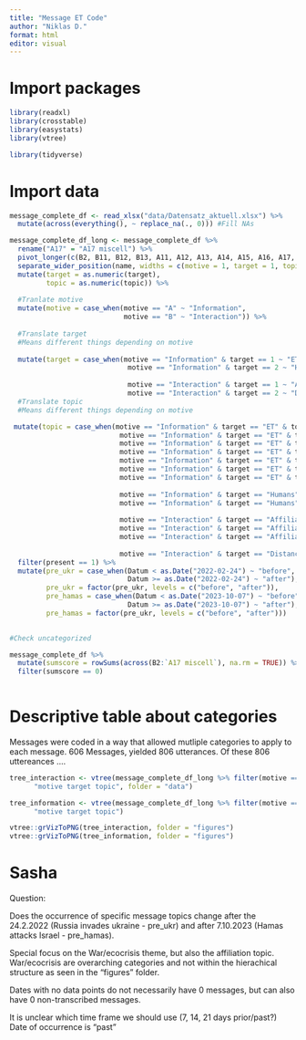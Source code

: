 ```yaml
---
title: "Message ET Code"
author: "Niklas D."
format: html
editor: visual
---
```


# Import packages

```r
library(readxl)
library(crosstable)
library(easystats)
library(vtree)

library(tidyverse)
```

# Import data

```r
message_complete_df <- read_xlsx("data/Datensatz_aktuell.xlsx") %>% 
  mutate(across(everything(), ~ replace_na(., 0))) #Fill NAs

message_complete_df_long <- message_complete_df %>% 
  rename("A17" = "A17 miscell") %>% 
  pivot_longer(c(B2, B11, B12, B13, A11, A12, A13, A14, A15, A16, A17, A21, A22), names_to = "name", values_to = "present") %>% 
  separate_wider_position(name, widths = c(motive = 1, target = 1, topic = 1), too_few = "align_start") %>% 
  mutate(target = as.numeric(target),
         topic = as.numeric(topic)) %>% 
  
  #Tranlate motive
  mutate(motive = case_when(motive == "A" ~ "Information",
                            motive == "B" ~ "Interaction")) %>% 
  
  #Translate target
  #Means different things depending on motive
  
  mutate(target = case_when(motive == "Information" & target == 1 ~ "ET",
                             motive == "Information" & target == 2 ~ "Humans",
                             
                             motive == "Interaction" & target == 1 ~ "Affiliation",
                             motive == "Interaction" & target == 2 ~ "Distance")) %>% 
  #Translate topic
  #Means different things depending on motive

 mutate(topic = case_when(motive == "Information" & target == "ET" & topic == 1 ~ "Existence",
                           motive == "Information" & target == "ET" & topic == 2 ~ "Localization",
                           motive == "Information" & target == "ET" & topic == 3 ~ "Environment",
                           motive == "Information" & target == "ET" & topic == 4 ~ "Physiology",
                           motive == "Information" & target == "ET" & topic == 5 ~ "Psychology",
                           motive == "Information" & target == "ET" & topic == 6 ~ "Knowledge",
                           motive == "Information" & target == "ET" & topic == 7 ~ "Misc",
                          
                           motive == "Information" & target == "Humans" & topic == 1 ~ "Individual",
                           motive == "Information" & target == "Humans" & topic == 2 ~ "Collective",
                           
                           motive == "Interaction" & target == "Affiliation" & topic == 1 ~ "Greetings",
                           motive == "Interaction" & target == "Affiliation" & topic == 2 ~ "Contact",
                           motive == "Interaction" & target == "Affiliation" & topic == 3 ~ "Help",
                          
                           motive == "Interaction" & target == "Distance" & is.na(topic) ~ NA)) %>% 
  filter(present == 1) %>% 
  mutate(pre_ukr = case_when(Datum < as.Date("2022-02-24") ~ "before",
                             Datum >= as.Date("2022-02-24") ~ "after"),
         pre_ukr = factor(pre_ukr, levels = c("before", "after")),
         pre_hamas = case_when(Datum < as.Date("2023-10-07") ~ "before",
                             Datum >= as.Date("2023-10-07") ~ "after"),
         pre_hamas = factor(pre_ukr, levels = c("before", "after")))
  

#Check uncategorized

message_complete_df %>% 
  mutate(sumscore = rowSums(across(B2:`A17 miscell`), na.rm = TRUE)) %>% 
  filter(sumscore == 0)
  
```

# Descriptive table about categories

Messages were coded in a way that allowed mutliple categories to apply to each message. 
606 Messages, yielded 806 utterances. Of these 806 uttereances ....
```r
tree_interaction <- vtree(message_complete_df_long %>% filter(motive == "Interaction"),
      "motive target topic", folder = "data")

tree_information <- vtree(message_complete_df_long %>% filter(motive == "Information"),
      "motive target topic")

vtree::grVizToPNG(tree_interaction, folder = "figures")
vtree::grVizToPNG(tree_information, folder = "figures")
```


# Sasha

Question: 

Does the occurrence of specific message topics change after the 24.2.2022 (Russia invades ukraine - pre_ukr) and after 7.10.2023 (Hamas attacks Israel - pre_hamas).

Special focus on the War/ecocrisis theme, but also the affiliation topic. War/ecocrisis are overarching categories and not within the hierachical structure as seen in the "figures" folder. 

Dates with no data points do not necessarily have 0 messages, but can also have 0 non-transcribed messages. 

It is unclear which time frame we should use (7, 14, 21 days prior/past?)
Date of occurrence is "past" 


```r

```


